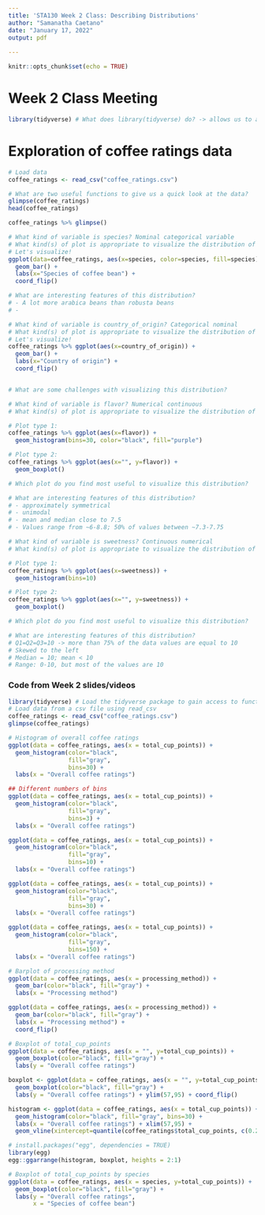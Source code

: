 ```yaml
---
title: 'STA130 Week 2 Class: Describing Distributions'
author: "Samanatha Caetano"
date: "January 17, 2022"
output: pdf
  
---
```


```r
knitr::opts_chunk$set(echo = TRUE)
```



# Week 2 Class Meeting 
```r
library(tidyverse) # What does library(tidyverse) do? -> allows us to access the functions we want!
```



# Exploration of coffee ratings data
```r
# Load data
coffee_ratings <- read_csv("coffee_ratings.csv")

```

```r
# What are two useful functions to give us a quick look at the data?
glimpse(coffee_ratings)
head(coffee_ratings)

coffee_ratings %>% glimpse()
```

```r
# What kind of variable is species? Nominal categorical variable
# What kind(s) of plot is appropriate to visualize the distribution of this variable? Barplot!
# Let's visualize!
ggplot(data=coffee_ratings, aes(x=species, color=species, fill=species)) +
  geom_bar() +
  labs(x="Species of coffee bean") +
  coord_flip()

# What are interesting features of this distribution?
# - A lot more arabica beans than robusta beans
# - 
```

```r
# What kind of variable is country_of_origin? Categorical nominal
# What kind(s) of plot is appropriate to visualize the distribution of this variable? Barplot
# Let's visualize!
coffee_ratings %>% ggplot(aes(x=country_of_origin)) +
  geom_bar() +
  labs(x="Country of origin") +
  coord_flip()


# What are some challenges with visualizing this distribution?
```


```r
# What kind of variable is flavor? Numerical continuous
# What kind(s) of plot is appropriate to visualize the distribution of this variable? Histogram and boxplot

# Plot type 1:
coffee_ratings %>% ggplot(aes(x=flavor)) +
  geom_histogram(bins=30, color="black", fill="purple")

# Plot type 2:
coffee_ratings %>% ggplot(aes(x="", y=flavor)) +
  geom_boxplot()

# Which plot do you find most useful to visualize this distribution?

# What are interesting features of this distribution?
# - approximately symmetrical
# - unimodal
# - mean and median close to 7.5
# - Values range from ~6-8.8; 50% of values between ~7.3-7.75
```

```r
# What kind of variable is sweetness? Continuous numerical
# What kind(s) of plot is appropriate to visualize the distribution of this variable? Histogram and boxplot

# Plot type 1:
coffee_ratings %>% ggplot(aes(x=sweetness)) +
  geom_histogram(bins=10)

# Plot type 2:
coffee_ratings %>% ggplot(aes(x="", y=sweetness)) +
  geom_boxplot()

# Which plot do you find most useful to visualize this distribution?

# What are interesting features of this distribution?
# Q1=Q2=Q3=10 -> more than 75% of the data values are equal to 10
# Skewed to the left 
# Median = 10; mean < 10
# Range: 0-10, but most of the values are 10
```







\newpage
### Code from Week 2 slides/videos

```r
library(tidyverse) # Load the tidyverse package to gain access to functions we'll use
# Load data from a csv file using read_csv 
coffee_ratings <- read_csv("coffee_ratings.csv")
glimpse(coffee_ratings)
```




```r
# Histogram of overall coffee ratings
ggplot(data = coffee_ratings, aes(x = total_cup_points)) +
  geom_histogram(color="black", 
                 fill="gray", 
                 bins=30) +
  labs(x = "Overall coffee ratings")

```

```r
## Different numbers of bins
ggplot(data = coffee_ratings, aes(x = total_cup_points)) +
  geom_histogram(color="black", 
                 fill="gray", 
                 bins=3) +
  labs(x = "Overall coffee ratings")

ggplot(data = coffee_ratings, aes(x = total_cup_points)) +
  geom_histogram(color="black", 
                 fill="gray", 
                 bins=10) +
  labs(x = "Overall coffee ratings")

ggplot(data = coffee_ratings, aes(x = total_cup_points)) +
  geom_histogram(color="black", 
                 fill="gray", 
                 bins=30) +
  labs(x = "Overall coffee ratings")

ggplot(data = coffee_ratings, aes(x = total_cup_points)) +
  geom_histogram(color="black", 
                 fill="gray", 
                 bins=150) +
  labs(x = "Overall coffee ratings")
```

```r
# Barplot of processing method
ggplot(data = coffee_ratings, aes(x = processing_method)) +
  geom_bar(color="black", fill="gray") +
  labs(x = "Processing method")

ggplot(data = coffee_ratings, aes(x = processing_method)) +
  geom_bar(color="black", fill="gray") +
  labs(x = "Processing method") +
  coord_flip()
```


```r
# Boxplot of total_cup_points
ggplot(data = coffee_ratings, aes(x = "", y=total_cup_points)) +
  geom_boxplot(color="black", fill="gray") +
  labs(y = "Overall coffee ratings")
```

```r
boxplot <- ggplot(data = coffee_ratings, aes(x = "", y=total_cup_points)) +
  geom_boxplot(color="black", fill="gray") +
  labs(y = "Overall coffee ratings") + ylim(57,95) + coord_flip()

histogram <- ggplot(data = coffee_ratings, aes(x = total_cup_points)) +
  geom_histogram(color="black", fill="gray", bins=30) +
  labs(x = "Overall coffee ratings") + xlim(57,95) + 
  geom_vline(xintercept=quantile(coffee_ratings$total_cup_points, c(0.25, 0.75), na.rm=TRUE), color="red", lty=2)

# install.packages("egg", dependencies = TRUE)
library(egg)
egg::ggarrange(histogram, boxplot, heights = 2:1)
```

```r
# Boxplot of total_cup_points by species
ggplot(data = coffee_ratings, aes(x = species, y=total_cup_points)) +
  geom_boxplot(color="black", fill="gray") +
  labs(y = "Overall coffee ratings",
       x = "Species of coffee bean")
```




